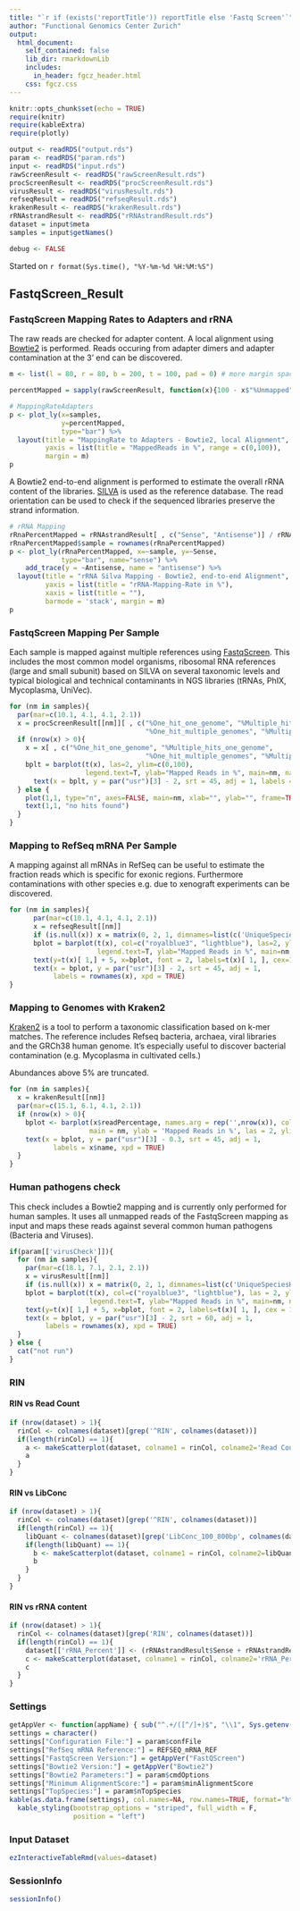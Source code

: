 ```yaml
---
title: "`r if (exists('reportTitle')) reportTitle else 'Fastq Screen'`"
author: "Functional Genomics Center Zurich"
output: 
  html_document:
    self_contained: false
    lib_dir: rmarkdownLib
    includes:
      in_header: fgcz_header.html
    css: fgcz.css
---
```


```r
knitr::opts_chunk$set(echo = TRUE)
require(knitr)
require(kableExtra)
require(plotly)

output <- readRDS("output.rds")
param <- readRDS("param.rds")
input <- readRDS("input.rds")
rawScreenResult <- readRDS("rawScreenResult.rds")
procScreenResult <- readRDS("procScreenResult.rds")
virusResult <- readRDS("virusResult.rds")
refseqResult = readRDS("refseqResult.rds")
krakenResult <- readRDS("krakenResult.rds")
rRNAstrandResult <- readRDS("rRNAstrandResult.rds")
dataset = input$meta
samples = input$getNames()

debug <- FALSE
```
Started on `r format(Sys.time(), "%Y-%m-%d %H:%M:%S")`

## FastqScreen_Result {.tabset}


### FastqScreen Mapping Rates to Adapters and rRNA

The raw reads are checked for adapter content. A local alignment using [Bowtie2](http://bowtie-bio.sourceforge.net/bowtie2/index.shtml) is performed. Reads occuring from adapter dimers and adapter contamination at the 3' end can be discovered. 

```r
m <- list(l = 80, r = 80, b = 200, t = 100, pad = 0) # more margin space

percentMapped = sapply(rawScreenResult, function(x){100 - x$"%Unmapped"})

# MappingRateAdapters
p <- plot_ly(x=samples,
             y=percentMapped,
             type="bar") %>%
  layout(title = "MappingRate to Adapters - Bowtie2, local Alignment",
         yaxis = list(title = "MappedReads in %", range = c(0,100)),
         margin = m)
p
```

A Bowtie2 end-to-end alignment is performed to estimate the overall rRNA content of the libraries. [SILVA](https://www.arb-silva.de/) is used as the reference database. The read orientation can be used to check if the sequenced libraries preserve the strand information.

```r
# rRNA Mapping
rRnaPercentMapped = rRNAstrandResult[ , c("Sense", "Antisense")] / rRNAstrandResult$`Read Count` * 100
rRnaPercentMapped$sample = rownames(rRnaPercentMapped)
p <- plot_ly(rRnaPercentMapped, x=~sample, y=~Sense, 
             type="bar", name="sense") %>%
    add_trace(y = ~Antisense, name = "antisense") %>%
  layout(title = "rRNA Silva Mapping - Bowtie2, end-to-end Alignment",
         yaxis = list(title = "rRNA-Mapping-Rate in %"),
         xaxis = list(title = ""),
         barmode = 'stack', margin = m)
p
```

### FastqScreen Mapping Per Sample

Each sample is mapped against multiple references using [FastqScreen](https://www.bioinformatics.babraham.ac.uk/projects/fastq_screen/). This includes the most common model organisms, ribosomal RNA references (large and small subunit) based on SILVA on several taxonomic levels and typical biological and technical contaminants in NGS libraries (tRNAs, PhIX, Mycoplasma, UniVec).

```r
for (nm in samples){
  par(mar=c(10.1, 4.1, 4.1, 2.1))
  x = procScreenResult[[nm]][ , c("%One_hit_one_genome", "%Multiple_hits_one_genome", 
                                  "%One_hit_multiple_genomes", "%Multiple_hits_multiple_genomes")]
  if (nrow(x) > 0){
    x = x[ , c("%One_hit_one_genome", "%Multiple_hits_one_genome", 
                                  "%One_hit_multiple_genomes", "%Multiple_hits_multiple_genomes")]
    bplt = barplot(t(x), las=2, ylim=c(0,100), 
                   legend.text=T, ylab="Mapped Reads in %", main=nm, names.arg=rep('', nrow(x)))
      text(x = bplt, y = par("usr")[3] - 2, srt = 45, adj = 1, labels = rownames(x), xpd = TRUE)
  } else {
    plot(1,1, type="n", axes=FALSE, main=nm, xlab="", ylab="", frame=TRUE)
    text(1,1, "no hits found")
  }
}
```

### Mapping to RefSeq mRNA Per Sample

A mapping against all mRNAs in RefSeq can be useful to estimate the fraction reads which is specific for exonic regions. Furthermore contaminations with other species e.g. due to xenograft experiments can be discovered.

```r
for (nm in samples){
      par(mar=c(10.1, 4.1, 4.1, 2.1))
      x = refseqResult[[nm]]
      if (is.null(x)) x = matrix(0, 2, 1, dimnames=list(c('UniqueSpeciesHits','MultipleSpeciesHits'),'Misc'))
      bplot = barplot(t(x), col=c("royalblue3", "lightblue"), las=2, ylim=c(0,100),
                      legend.text=T, ylab="Mapped Reads in %", main=nm, names.arg=rep('',nrow(x)) )
      text(y=t(x)[ 1,] + 5, x=bplot, font = 2, labels=t(x)[ 1, ], cex=1.1, col='black')
      text(x = bplot, y = par("usr")[3] - 2, srt = 45, adj = 1, 
           labels = rownames(x), xpd = TRUE)
}
```

### Mapping to Genomes with Kraken2

[Kraken2](https://ccb.jhu.edu/software/kraken2/) is a tool to perform a taxonomic classification based on k-mer matches. The reference includes Refseq bacteria, archaea, viral libraries and the GRCh38 human genome. It's especially useful to discover bacterial contamination (e.g. Mycoplasma in cultivated cells.)

Abundances above 5% are truncated.

```r
for (nm in samples){
  x = krakenResult[[nm]]
  par(mar=c(15.1, 6.1, 4.1, 2.1))
  if (nrow(x) > 0){
    bplot <- barplot(x$readPercentage, names.arg = rep('',nrow(x)), col = 'royalblue3', 
                    main = nm, ylab = 'Mapped Reads in %', las = 2, ylim=c(0, 5))
    text(x = bplot, y = par("usr")[3] - 0.3, srt = 45, adj = 1, 
           labels = x$name, xpd = TRUE)
  }
}
```

### Human pathogens check

This check includes a Bowtie2 mapping and is currently only performed for human samples. It uses all unmapped reads of the FastqScreen mapping as input and maps these reads against several common human pathogens (Bacteria and Viruses).

```r
if(param[['virusCheck']]){
  for (nm in samples){ 
    par(mar=c(18.1, 7.1, 2.1, 2.1))
    x = virusResult[[nm]]
    if (is.null(x)) x = matrix(0, 2, 1, dimnames=list(c('UniqueSpeciesHits','MultipleSpeciesHits'),'Misc'))
    bplot = barplot(t(x), col=c("royalblue3", "lightblue"), las = 2, ylim = c(0,100),
                    legend.text=T, ylab="Mapped Reads in %", main=nm, names.arg=rep('',nrow(x)) )
    text(y=t(x)[ 1,] + 5, x=bplot, font = 2, labels=t(x)[ 1, ], cex = 1.1, col = 'black')
    text(x = bplot, y = par("usr")[3] - 2, srt = 60, adj = 1, 
         labels = rownames(x), xpd = TRUE)
  }
} else {
  cat("not run")
}
```


### RIN

#### RIN vs Read Count
```r
if (nrow(dataset) > 1){
  rinCol <- colnames(dataset)[grep('^RIN', colnames(dataset))]
  if(length(rinCol) == 1){
    a <- makeScatterplot(dataset, colname1 = rinCol, colname2='Read Count')
    a
  }
}
```

#### RIN vs LibConc
```r
if (nrow(dataset) > 1){
  rinCol <- colnames(dataset)[grep('^RIN', colnames(dataset))]
  if(length(rinCol) == 1){
    libQuant <- colnames(dataset)[grep('LibConc_100_800bp', colnames(dataset))]  
    if(length(libQuant) == 1){
      b <- makeScatterplot(dataset, colname1 = rinCol, colname2=libQuant)
      b
    }
  }
}
```

#### RIN vs rRNA content
```r
if (nrow(dataset) > 1){
  rinCol <- colnames(dataset)[grep('RIN', colnames(dataset))]
  if(length(rinCol) == 1){
    dataset[['rRNA_Percent']] <- (rRNAstrandResult$Sense + rRNAstrandResult$Antisense) / rRNAstrandResult$`Read Count` * 100
    c <- makeScatterplot(dataset, colname1 = rinCol, colname2='rRNA_Percent')
    c
  }
}
```

### Settings
```r
getAppVer <- function(appName) { sub("^.+/([^/]+)$", "\\1", Sys.getenv(appName)) }
settings = character()
settings["Configuration File:"] = param$confFile
settings["RefSeq mRNA Reference:"] = REFSEQ_mRNA_REF
settings["FastqScreen Version:"] = getAppVer("FastQScreen")
settings["Bowtie2 Version:"] = getAppVer("Bowtie2")
settings["Bowtie2 Parameters:"] = param$cmdOptions
settings["Minimum AlignmentScore:"] = param$minAlignmentScore
settings["TopSpecies:"] = param$nTopSpecies
kable(as.data.frame(settings), col.names=NA, row.names=TRUE, format="html") %>%
  kable_styling(bootstrap_options = "striped", full_width = F,
                position = "left")
```

### Input Dataset
```r
ezInteractiveTableRmd(values=dataset)
```

### SessionInfo
```r
sessionInfo()
```
